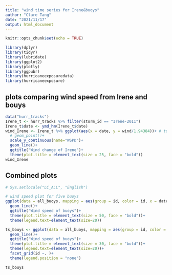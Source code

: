 ```yaml
---
title: "wind time series for Irene&buoys"
author: "Clare Tang"
date: "2021/11/17"
output: html_document
---
```


```r
knitr::opts_chunk$set(echo = TRUE)

library(dplyr)
library(tidyr)
library(lubridate)
library(ggplot2)
library(plotly)
library(ggpubr)
library(hurricaneexposuredata)
library(hurricaneexposure)
```

## plots comparing wind speed from Irene and bouys

```r
data("hurr_tracks")
Irene_t <- hurr_tracks %>% filter(storm_id == "Irene-2011")
Irene_t$date <- ymd_hm(Irene_t$date)
wind_Irene <- Irene_t %>% ggplot(aes(x = date, y = wind/1.94384))+ # turn knot to m/s
  # geom_point()+
  scale_y_continuous(name="WSPD")+
  geom_line()+
  ggtitle("Wind change of Irene")+
  theme(plot.title = element_text(size = 25, face = "bold"))
wind_Irene

```


## Combined plots
```r

# Sys.setlocale("LC_ALL", "English")

# wind speed plot for five buoys
ggplot(data = all_buoys, mapping = aes(group = id, color = id, x = date_time, y = WSPD))+
  geom_line()+
  ggtitle("Wind speed of buoys")+
  theme(plot.title = element_text(size = 50, face = "bold"))+ 
  theme(legend.text=element_text(size=20))

```


```r
ts_bouys <- ggplot(data = all_buoys, mapping = aes(group = id, color = id, x = date_time, y = WSPD))+
  geom_line()+
  ggtitle("Wind speed of buoys")+
  theme(plot.title = element_text(size = 30, face = "bold"))+ 
  theme(legend.text=element_text(size=20))+
  facet_grid(id ~. )+
  theme(legend.position = "none")

ts_bouys

```
